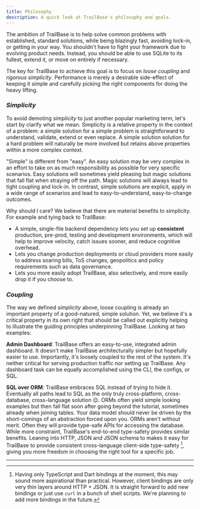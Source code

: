 ```yaml
---
title: Philosophy
description: A quick look at TrailBase's philosophy and goals.
---
```


The ambition of TrailBase is to help solve common problems with
established, standard solutions, while being blazingly fast, avoiding
lock-in, or getting in your way.
You shouldn't have to fight your framework due to evolving product needs.
Instead, you should be able to use SQLite to its fullest, extend it, or move on
entirely if necessary.

The key for TrailBase to achieve this goal is to focus on _loose coupling_ and
_rigorous simplicity_.
Performance is merely a desirable side-effect of keeping it simple and
carefully picking the right components for doing the heavy lifting.

### _Simplicity_

To avoid demoting _simplicity_ to just another popular marketing term, let's
start by clarify what we mean.
Simplicity is a relative property in the context of a problem:
a simple solution for a simple problem is straightforward to understand,
validate, extend or even replace.
A simple solution solution for a hard problem will naturally be more involved
but retains above properties within a more complex context.

"Simple" is different from "easy".
An easy solution may be very complex in an effort to take on as much
responsibility as possible for very specific scenarios.
Easy solutions will sometimes yield pleasing but magic solutions that fall flat
when straying off the path.
Magic solutions will always lead to tight coupling and lock-in.
In contrast, simple solutions are explicit, apply in a wide range of scenarios
and lead to easy-to-understand, easy-to-change outcomes.

Why should I care? We believe that there are material benefits to simplicity.
For example and tying back to TrailBase:

- A simple, single-file backend dependency lets you set up **consistent**
  production, pre-prod, testing and development environments, which will help
  to improve velocity, catch issues sooner, and reduce cognitive overhead.
- Lets you change production deployments or cloud providers more easily to
  address soaring bills, ToS changes, geopolitics and policy requirements such as
  data governance.
- Lets you more easily adopt TrailBase, also selectively, and more easily drop
  it if you choose to.

### _Coupling_

The way we defined _simplicity_ above, loose coupling is already an important
property of a good-natured, simple solution. Yet, we believe it's a critical
property in its own right that should be called out explicitly helping to
illustrate the guiding principles underpinning TrailBase.
Looking at two examples:

__Admin Dashboard__: TrailBase offers an easy-to-use, integrated admin dashboard.
It doesn't make TrailBase architecturally simpler but hopefully easier to use.
Importantly, it's loosely coupled to the rest of the system. It's neither
critical for serving production traffic nor setting up TrailBase.
Any dashboard task can be equally accomplished using the CLI, the configs, or
SQL.

__SQL over ORM__: TrailBase embraces SQL instead of trying to hide it. Eventually
all paths lead to SQL as the only truly cross-platform, cross-database,
cross-language solution 😉.
ORMs often yield simple looking examples but then fall flat soon after going
beyond the tutorial, sometimes already when joining tables.
Your data model should never be driven by the short-comings of an abstraction
forced upon you.
ORMs aren't without merit. Often they will provide type-safe APIs for accessing
the database. While more constraint, TrailBase's end-to-end type-safety
provides similar benefits.
Leaning into HTTP, JSON and JSON schema to makes it easy for TrailBase to
provide consistent cross-language client-side type-safety [^1], giving you more
freedom in choosing the right tool for a specific job.

<div class="h-[50px]" />

---

[^1]:
    Having only TypeScript and Dart bindings at the moment, this may sound more
    aspirational than practical.
    However, client bindings are only very thin layers around HTTP + JSON.
    It is straight forward to add new bindings or just use `curl` in a bunch
    of shell scripts. We're planning to add more bindings in the future.
